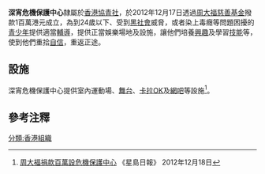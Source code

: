 '''深宵危機保護中心'''隸屬於[[香港|香港]][[協青社|協青社]]，於2012年12月17日透過[[周大福|周大福]][[慈善基金|慈善基金]]撥款1百萬港元成立，為到24歲以下、受到[[黑社會|黑社會]]威脅，或者染上毒癮等問題困擾的[[青少年|青少年]]提供適當[[輔導|輔導]]，提供正當娛樂場地及設施，讓他們培養[[興趣|興趣]]及學習[[技能|技能]]等，使到他們重拾[[自信|自信]]，重返正途。

== 設施 ==
深宵危機保護中心提供室內運動場、[[舞台|舞台]]、[[卡拉OK|卡拉OK]]及[[網吧|網吧]]等設施<ref>[http://hk.news.yahoo.com/周大福捐款百萬設危機保護中心-220457900.html 周大福捐款百萬設危機保護中心] {{Wayback|url=http://hk.news.yahoo.com/%E5%91%A8%E5%A4%A7%E7%A6%8F%E6%8D%90%E6%AC%BE%E7%99%BE%E8%90%AC%E8%A8%AD%E5%8D%B1%E6%A9%9F%E4%BF%9D%E8%AD%B7%E4%B8%AD%E5%BF%83-220457900.html |date=20121218040451 }} 《星島日報》 2012年12月18日</ref>。

== 參考注釋 ==
{{reflist}}

[[分類:香港組織|分類:香港組織]]